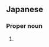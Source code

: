 ==Japanese==
{{ja-kanjitab|矢|代}}

===Proper noun===
{{ja-pos|proper|やしろ}}

# {{surname|lang=ja|sort=やしろ}}
